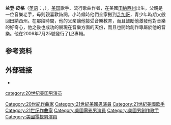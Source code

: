 '''兰登·皮格'''（[[英语|英语]]：'''{{lang|en|Landon Pigg}}'''，{{bd|1983年|8月6日|catIdx=P}}），[[美国|美国]]歌手、流行歌曲作者，在美國[[田納西州|田納西州]]出生，父親是一位音樂老手，母则親喜歡詩詞。小時候時他們全家搬到[[芝加哥|芝加哥]]，青少年時期又般回田納西州。在那段時間，他的父亲讓他接受音樂教育，而且鼓勵他激發他對音樂的好奇心，他之後也成功的展現在音樂方面的天份，而且也開始創作專屬於他的音樂。他在2006年7月25號發行了[http://en.wikipedia.org/wiki/LP_%28Landon_Pigg_album%29 LP]{{Wayback|url=http://en.wikipedia.org/wiki/LP_%28Landon_Pigg_album%29 |date=20170517011411 }}專輯。

== 参考资料 ==
{{reflist|35em}}

== 外部链接 ==
* {{IMDb name|2365479}}

{{Authority control}}
{{US-bio-stub}}
{{DEFAULTSORT:Pigg, Landon}}
[[category:20世纪美国男演员|category:20世纪美国男演员]]
[[Category:20世紀作曲家|Category:20世紀作曲家]]
[[Category:21世紀美國男演員|Category:21世紀美國男演員]]
[[Category:21世紀美國歌手|Category:21世紀美國歌手]]
[[Category:21世纪作曲家|Category:21世纪作曲家]]
[[Category:美國電影男演員|Category:美國電影男演員]]
[[Category:美國男創作歌手|Category:美國男創作歌手]]
[[Category:美國電視男演員|Category:美國電視男演員]]